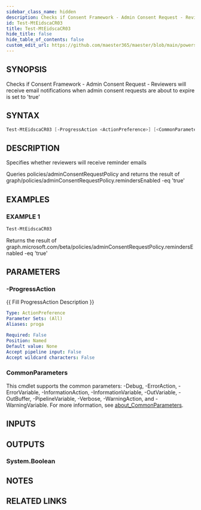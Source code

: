 ```yaml
---
sidebar_class_name: hidden
description: Checks if Consent Framework - Admin Consent Request - Reviewers will receive email notifications when admin consent requests are about to expire is set to 'true'
id: Test-MtEidscaCR03
title: Test-MtEidscaCR03
hide_title: false
hide_table_of_contents: false
custom_edit_url: https://github.com/maester365/maester/blob/main/powershell/public/Test-MtEidscaCR03.ps1
---
```


## SYNOPSIS

Checks if Consent Framework - Admin Consent Request - Reviewers will receive email notifications when admin consent requests are about to expire is set to 'true'

## SYNTAX

```powershell
Test-MtEidscaCR03 [-ProgressAction <ActionPreference>] [<CommonParameters>]
```

## DESCRIPTION

Specifies whether reviewers will receive reminder emails

Queries policies/adminConsentRequestPolicy
and returns the result of
 graph/policies/adminConsentRequestPolicy.remindersEnabled -eq 'true'

## EXAMPLES

### EXAMPLE 1

```powershell
Test-MtEidscaCR03
```

Returns the result of graph.microsoft.com/beta/policies/adminConsentRequestPolicy.remindersEnabled -eq 'true'

## PARAMETERS

### -ProgressAction

\{\{ Fill ProgressAction Description \}\}

```yaml
Type: ActionPreference
Parameter Sets: (All)
Aliases: proga

Required: False
Position: Named
Default value: None
Accept pipeline input: False
Accept wildcard characters: False
```

### CommonParameters

This cmdlet supports the common parameters: -Debug, -ErrorAction, -ErrorVariable, -InformationAction, -InformationVariable, -OutVariable, -OutBuffer, -PipelineVariable, -Verbose, -WarningAction, and -WarningVariable. For more information, see [about_CommonParameters](http://go.microsoft.com/fwlink/?LinkID=113216).

## INPUTS

## OUTPUTS

### System.Boolean

## NOTES

## RELATED LINKS
